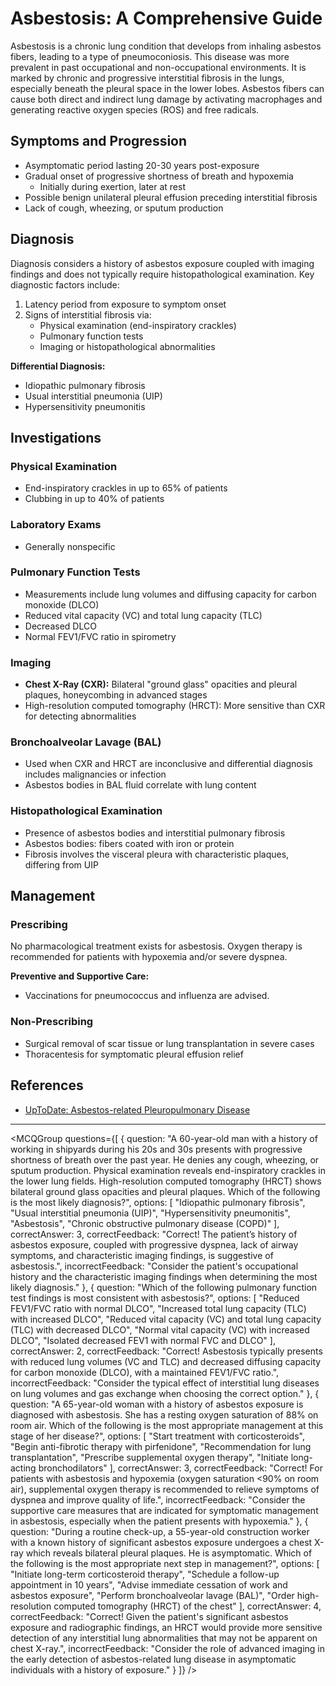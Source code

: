 
# Asbestosis: A Comprehensive Guide

Asbestosis is a chronic lung condition that develops from inhaling asbestos fibers, leading to a type of pneumoconiosis. This disease was more prevalent in past occupational and non-occupational environments. It is marked by chronic and progressive interstitial fibrosis in the lungs, especially beneath the pleural space in the lower lobes. Asbestos fibers can cause both direct and indirect lung damage by activating macrophages and generating reactive oxygen species (ROS) and free radicals.

## Symptoms and Progression

- Asymptomatic period lasting 20-30 years post-exposure
- Gradual onset of progressive shortness of breath and hypoxemia
  - Initially during exertion, later at rest
- Possible benign unilateral pleural effusion preceding interstitial fibrosis
- Lack of cough, wheezing, or sputum production

## Diagnosis

Diagnosis considers a history of asbestos exposure coupled with imaging findings and does not typically require histopathological examination. Key diagnostic factors include:

1. Latency period from exposure to symptom onset
2. Signs of interstitial fibrosis via:
   - Physical examination (end-inspiratory crackles)
   - Pulmonary function tests
   - Imaging or histopathological abnormalities

**Differential Diagnosis:**

- Idiopathic pulmonary fibrosis
- Usual interstitial pneumonia (UIP)
- Hypersensitivity pneumonitis

## Investigations

### Physical Examination

- End-inspiratory crackles in up to 65% of patients
- Clubbing in up to 40% of patients

### Laboratory Exams

- Generally nonspecific

### Pulmonary Function Tests

- Measurements include lung volumes and diffusing capacity for carbon monoxide (DLCO)
- Reduced vital capacity (VC) and total lung capacity (TLC)
- Decreased DLCO
- Normal FEV1/FVC ratio in spirometry

### Imaging

- **Chest X-Ray (CXR):** Bilateral "ground glass" opacities and pleural plaques, honeycombing in advanced stages
- High-resolution computed tomography (HRCT): More sensitive than CXR for detecting abnormalities

### Bronchoalveolar Lavage (BAL)

- Used when CXR and HRCT are inconclusive and differential diagnosis includes malignancies or infection
- Asbestos bodies in BAL fluid correlate with lung content

### Histopathological Examination

- Presence of asbestos bodies and interstitial pulmonary fibrosis
- Asbestos bodies: fibers coated with iron or protein
- Fibrosis involves the visceral pleura with characteristic plaques, differing from UIP

## Management

### Prescribing

No pharmacological treatment exists for asbestosis. Oxygen therapy is recommended for patients with hypoxemia and/or severe dyspnea.

**Preventive and Supportive Care:**

- Vaccinations for pneumococcus and influenza are advised.

### Non-Prescribing

- Surgical removal of scar tissue or lung transplantation in severe cases
- Thoracentesis for symptomatic pleural effusion relief

## References

- [UpToDate: Asbestos-related Pleuropulmonary Disease](https://www.uptodate.com/contents/asbestos-related-pleuropulmonary-disease?search=asbestosis&source;=search_result&selectedTitle;=1~77&usage;_type=default&display;_rank=1)

---

<MCQGroup questions={[
  {
    question: "A 60-year-old man with a history of working in shipyards during his 20s and 30s presents with progressive shortness of breath over the past year. He denies any cough, wheezing, or sputum production. Physical examination reveals end-inspiratory crackles in the lower lung fields. High-resolution computed tomography (HRCT) shows bilateral ground glass opacities and pleural plaques. Which of the following is the most likely diagnosis?",
    options: [
      "Idiopathic pulmonary fibrosis",
      "Usual interstitial pneumonia (UIP)",
      "Hypersensitivity pneumonitis",
      "Asbestosis",
      "Chronic obstructive pulmonary disease (COPD)"
    ],
    correctAnswer: 3,
    correctFeedback: "Correct! The patient’s history of asbestos exposure, coupled with progressive dyspnea, lack of airway symptoms, and characteristic imaging findings, is suggestive of asbestosis.",
    incorrectFeedback: "Consider the patient's occupational history and the characteristic imaging findings when determining the most likely diagnosis."
  },
  {
    question: "Which of the following pulmonary function test findings is most consistent with asbestosis?",
    options: [
      "Reduced FEV1/FVC ratio with normal DLCO",
      "Increased total lung capacity (TLC) with increased DLCO",
      "Reduced vital capacity (VC) and total lung capacity (TLC) with decreased DLCO",
      "Normal vital capacity (VC) with increased DLCO",
      "Isolated decreased FEV1 with normal FVC and DLCO"
    ],
    correctAnswer: 2,
    correctFeedback: "Correct! Asbestosis typically presents with reduced lung volumes (VC and TLC) and decreased diffusing capacity for carbon monoxide (DLCO), with a maintained FEV1/FVC ratio.",
    incorrectFeedback: "Consider the typical effect of interstitial lung diseases on lung volumes and gas exchange when choosing the correct option."
  },
  {
    question: "A 65-year-old woman with a history of asbestos exposure is diagnosed with asbestosis. She has a resting oxygen saturation of 88% on room air. Which of the following is the most appropriate management at this stage of her disease?",
    options: [
      "Start treatment with corticosteroids",
      "Begin anti-fibrotic therapy with pirfenidone",
      "Recommendation for lung transplantation",
      "Prescribe supplemental oxygen therapy",
      "Initiate long-acting bronchodilators"
    ],
    correctAnswer: 3,
    correctFeedback: "Correct! For patients with asbestosis and hypoxemia (oxygen saturation <90% on room air), supplemental oxygen therapy is recommended to relieve symptoms of dyspnea and improve quality of life.",
    incorrectFeedback: "Consider the supportive care measures that are indicated for symptomatic management in asbestosis, especially when the patient presents with hypoxemia."
  },
  {
    question: "During a routine check-up, a 55-year-old construction worker with a known history of significant asbestos exposure undergoes a chest X-ray which reveals bilateral pleural plaques. He is asymptomatic. Which of the following is the most appropriate next step in management?",
    options: [
      "Initiate long-term corticosteroid therapy",
      "Schedule a follow-up appointment in 10 years",
      "Advise immediate cessation of work and asbestos exposure",
      "Perform bronchoalveolar lavage (BAL)",
      "Order high-resolution computed tomography (HRCT) of the chest"
    ],
    correctAnswer: 4,
    correctFeedback: "Correct! Given the patient's significant asbestos exposure and radiographic findings, an HRCT would provide more sensitive detection of any interstitial lung abnormalities that may not be apparent on chest X-ray.",
    incorrectFeedback: "Consider the role of advanced imaging in the early detection of asbestos-related lung disease in asymptomatic individuals with a history of exposure."
  }
]} />